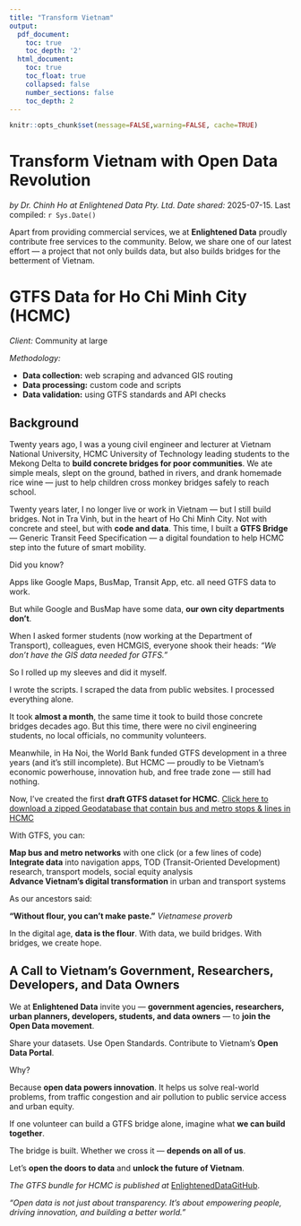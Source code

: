 ```yaml
---
title: "Transform Vietnam"
output:
  pdf_document:
    toc: true
    toc_depth: '2'
  html_document:
    toc: true
    toc_float: true
    collapsed: false
    number_sections: false
    toc_depth: 2
---
```


```r
knitr::opts_chunk$set(message=FALSE,warning=FALSE, cache=TRUE)
```


# Transform Vietnam with Open Data Revolution
*by Dr. Chinh Ho at Enlightened Data Pty. Ltd.* 
*Date shared:* 2025-07-15. Last compiled: `r Sys.Date()`

Apart from providing commercial services, we at **Enlightened Data** proudly contribute free services to the community. Below, we share one of our latest effort — a project that not only builds data, but also builds bridges for the betterment of Vietnam.


# GTFS Data for Ho Chi Minh City (HCMC)

*Client:* Community at large

*Methodology:*

- **Data collection:** web scraping and advanced GIS routing
- **Data processing:** custom code and scripts
- **Data validation:** using GTFS standards and API checks

## Background

Twenty years ago, I was a young civil engineer and lecturer at Vietnam National University, HCMC University of Technology leading students to the Mekong Delta to **build concrete bridges for poor communities**. We ate simple meals, slept on the ground, bathed in rivers, and drank homemade rice wine — just to help children cross monkey bridges safely to reach school.

Twenty years later, I no longer live or work in Vietnam — but I still build bridges. Not in Tra Vinh, but in the heart of Ho Chi Minh City. Not with concrete and steel, but with **code and data**. This time, I built a **GTFS Bridge** — Generic Transit Feed Specification — a digital foundation to help HCMC step into the future of smart mobility.

Did you know?

Apps like Google Maps, BusMap, Transit App, etc. all need GTFS data to work.

But while Google and BusMap have some data, **our own city departments don’t**.

When I asked former students (now working at the Department of Transport), colleagues, even HCMGIS, everyone shook their heads: *“We don’t have the GIS data needed for GTFS.”*

So I rolled up my sleeves and did it myself.

I wrote the scripts. I scraped the data from public websites. I processed everything alone.

It took **almost a month**, the same time it took to build those concrete bridges decades ago. But this time, there were no civil engineering students, no local officials, no community volunteers.

Meanwhile, in Ha Noi, the World Bank funded GTFS development in a three years (and it’s still incomplete). But HCMC  — proudly to be Vietnam’s economic powerhouse, innovation hub, and free trade zone — still had nothing.

Now, I’ve created the first **draft GTFS dataset for HCMC**. [Click here to download a zipped Geodatabase that contain bus and metro stops & lines in HCMC  ](https://github.com/EnlightenedData/EDprofile/tree/master/data/HCMC_PTnetwork.gdb.zip){download="HCMC_PTnetwork.gdb.zip"}

With GTFS, you can:

**Map bus and metro networks** with one click (or a few lines of code)  
**Integrate data** into navigation apps, TOD (Transit-Oriented Development) research, transport models, social equity analysis  
**Advance Vietnam’s digital transformation** in urban and transport systems

As our ancestors said:

**“Without flour, you can’t make paste.”** *Vietnamese proverb*

In the digital age, **data is the flour**. With data, we build bridges. With bridges, we create hope.



## A Call to Vietnam’s Government, Researchers, Developers, and Data Owners

We at **Enlightened Data** invite you — **government agencies, researchers, urban planners, developers, students, and data owners** — to **join the Open Data movement**.

Share your datasets. Use Open Standards. Contribute to Vietnam’s **Open Data Portal**.

Why?

Because **open data powers innovation**. It helps us solve real-world problems, from traffic congestion and air pollution to public service access and urban equity.

If one volunteer can build a GTFS bridge alone, imagine what **we can build together**.

The bridge is built. Whether we cross it — **depends on all of us**.

Let’s **open the doors to data** and **unlock the future of Vietnam**.

*The GTFS bundle for HCMC is published at *  [EnlightenedDataGitHub](https://github.com/EnlightenedData/EDprofile/tree/master/data). 

*“Open data is not just about transparency. It’s about empowering people, driving innovation, and building a better world.”*

